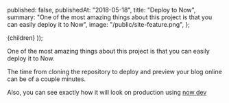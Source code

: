 
  published: false,
  publishedAt: "2018-05-18",
  title: "Deploy to Now",
  summary:
    "One of the most amazing things about this project is that you can easily deploy it to Now",
  image: "/public/site-feature.png",
};

  <BlogPost path={router.pathname} meta={meta}>
    {children}
  </BlogPost>
));

One of the most amazing things about this project is that you can easily deploy it to Now.

The time from cloning the repository to deploy and preview your blog online can be of a couple minutes.

Also, you can see exactly how it will look on production using [now dev](https://zeit.co/blog/now-dev)
